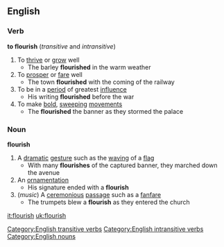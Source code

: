 ==English==
===Verb===
'''to flourish'''  (''transitive'' and ''intransitive'')
#To [[thrive]] or [[grow]] well
#* The barley '''flourished''' in the warm weather
#To [[prosper]] or [[fare]] well
#* The town '''flourished''' with the coming of the railway
#To be in a [[period]] of greatest [[influence]]
#* His writing '''flourished''' before the war
#To make [[bold]], [[sweeping]] [[movement]]s
#* The '''flourished''' the banner as they stormed the palace
===Noun===
'''flourish'''
#A [[dramatic]] [[gesture]] such as the [[waving]] of a [[flag]]
#* With many '''flourishes''' of the captured banner, they marched down the avenue
#An [[ornamentation]]
#* His signature ended with a '''flourish'''
#(''music'') A [[ceremonious]] [[passage]] such as a [[fanfare]]
#* The trumpets blew a '''flourish''' as they entered the church
[[Category:English transitive verbs]]
[[Category:English intransitive verbs]]
[[Category:English nouns]]

[[it:flourish]]
[[uk:flourish]]